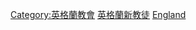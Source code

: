 {{Commons category|English Anglicans}}

[[Category:英格蘭教會|Category:英格蘭教會]]
[[Category:英格蘭新教徒|]]
[[Category:英國聖公宗教徒|England]]